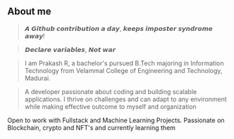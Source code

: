 ## About me

>𝘼 𝙂𝙞𝙩𝙝𝙪𝙗 𝙘𝙤𝙣𝙩𝙧𝙞𝙗𝙪𝙩𝙞𝙤𝙣 𝙖 𝙙𝙖𝙮, 𝙠𝙚𝙚𝙥𝙨 𝙞𝙢𝙥𝙤𝙨𝙩𝙚𝙧 𝙨𝙮𝙣𝙙𝙧𝙤𝙢𝙚 𝙖𝙬𝙖𝙮!

>𝘿𝙚𝙘𝙡𝙖𝙧𝙚 𝙫𝙖𝙧𝙞𝙖𝙗𝙡𝙚𝙨, 𝙉𝙤𝙩 𝙬𝙖𝙧

>I am Prakash R, a bachelor's pursued B.Tech majoring in Information Technology from Velammal College of Engineering and Technology, Madurai.

>A developer passionate about coding and building scalable applications. I thrive on challenges and can adapt to any environment while making effective outcome to myself and organization

Open to work with Fullstack and Machine Learning Projects. Passionate on Blockchain, crypto and NFT's and currently learning them
